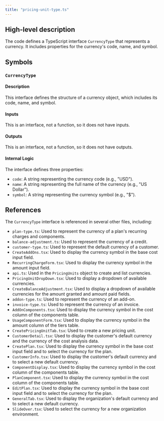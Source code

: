 ```yaml
---
title: "pricing-unit-type.ts"
---
```


## High-level description
The code defines a TypeScript interface `CurrencyType` that represents a currency. It includes properties for the currency's code, name, and symbol.

## Symbols

### `CurrencyType`
#### Description
This interface defines the structure of a currency object, which includes its code, name, and symbol.

#### Inputs
This is an interface, not a function, so it does not have inputs.

#### Outputs
This is an interface, not a function, so it does not have outputs.

#### Internal Logic
The interface defines three properties:
- `code`: A string representing the currency code (e.g., "USD").
- `name`: A string representing the full name of the currency (e.g., "US Dollar").
- `symbol`: A string representing the currency symbol (e.g., "$").

## References
The `CurrencyType` interface is referenced in several other files, including:
- `plan-type.ts`: Used to represent the currency of a plan's recurring charges and components.
- `balance-adjustment.ts`: Used to represent the currency of a credit.
- `customer-type.ts`: Used to represent the default currency of a customer.
- `CreateAddOns.tsx`: Used to display the currency symbol in the base cost input field.
- `RecurringChargeForm.tsx`: Used to display the currency symbol in the amount input field.
- `api.ts`: Used in the `PricingUnits` object to create and list currencies.
- `PricingUnitDropDown.tsx`: Used to display a dropdown of available currencies.
- `CreateBalanceAdjustment.tsx`: Used to display a dropdown of available currencies for the amount granted and amount paid fields.
- `addon-type.ts`: Used to represent the currency of an add-on.
- `invoice-type.ts`: Used to represent the currency of an invoice.
- `AddOnComponents.tsx`: Used to display the currency symbol in the cost column of the components table.
- `UsageComponentForm.tsx`: Used to display the currency symbol in the amount column of the tiers table.
- `CreatePricingUnitTab.tsx`: Used to create a new pricing unit.
- `CustomerDetail.tsx`: Used to display the customer's default currency and the currency of the cost analysis data.
- `CreatePlan.tsx`: Used to display the currency symbol in the base cost input field and to select the currency for the plan.
- `CustomerInfo.tsx`: Used to display the customer's default currency and to select a new default currency.
- `ComponentDisplay.tsx`: Used to display the currency symbol in the cost column of the components table.
- `PlanComponent.tsx`: Used to display the currency symbol in the cost column of the components table.
- `EditPlan.tsx`: Used to display the currency symbol in the base cost input field and to select the currency for the plan.
- `GeneralTab.tsx`: Used to display the organization's default currency and to select a new default currency.
- `SlideOver.tsx`: Used to select the currency for a new organization environment. 
